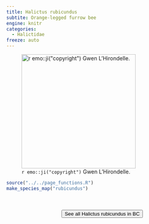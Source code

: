 ```yaml
---
title: Halictus rubicundus
subtite: Orange-legged furrow bee
engine: knitr
categories:
  - Halictidae
freeze: auto
---
```

![`r emo::ji("copyright")` Gwen L'Hirondelle.](https://inaturalist-open-data.s3.amazonaws.com/photos/309879580/large.jpg){height=300}





```r
source("../../page_functions.R")
make_species_map("rubicundus")
```
<br><br>
<center>


<a href="https://inaturalist.ca/observations?place_id=7085&subview=map&taxon_id=127747"><button type="button" class="btn btn-secondary">See all Halictus rubicundus in BC <i class="fa-solid fa-arrow-up-right-from-square"></i> </button></a>
</center>
